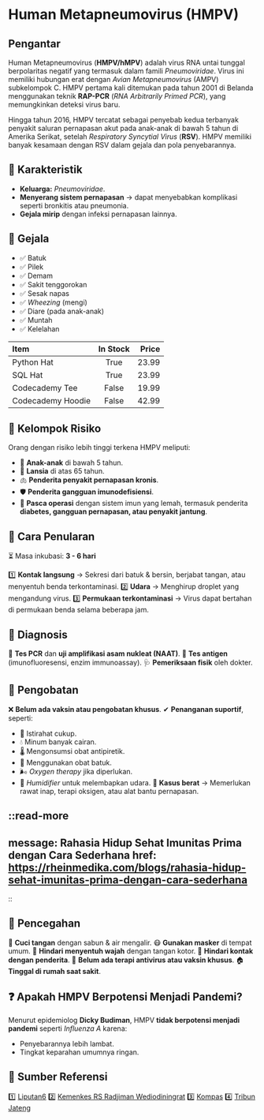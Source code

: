 # Human Metapneumovirus (HMPV)

## Pengantar

Human Metapneumovirus (**HMPV/hMPV**) adalah virus RNA untai tunggal berpolaritas negatif yang termasuk dalam famili *Pneumoviridae*. Virus ini memiliki hubungan erat dengan *Avian Metapneumovirus* (AMPV) subkelompok C. HMPV pertama kali ditemukan pada tahun 2001 di Belanda menggunakan teknik **RAP-PCR** (*RNA Arbitrarily Primed PCR*), yang memungkinkan deteksi virus baru.

Hingga tahun 2016, HMPV tercatat sebagai penyebab kedua terbanyak penyakit saluran pernapasan akut pada anak-anak di bawah 5 tahun di Amerika Serikat, setelah *Respiratory Syncytial Virus* (**RSV**). HMPV memiliki banyak kesamaan dengan RSV dalam gejala dan pola penyebarannya.

## 🦠 Karakteristik
- **Keluarga:** *Pneumoviridae*.
- **Menyerang sistem pernapasan** → dapat menyebabkan komplikasi seperti bronkitis atau pneumonia.
- **Gejala mirip** dengan infeksi pernapasan lainnya.

## 🤧 Gejala
- ✅ Batuk
- ✅ Pilek
- ✅ Demam
- ✅ Sakit tenggorokan
- ✅ Sesak napas
- ✅ *Wheezing* (mengi)
- ✅ Diare (pada anak-anak)
- ✅ Muntah
- ✅ Kelelahan


| Item              | In Stock | Price |
| :---------------- | :------: | ----: |
| Python Hat        |   True   | 23.99 |
| SQL Hat           |   True   | 23.99 |
| Codecademy Tee    |  False   | 19.99 |
| Codecademy Hoodie |  False   | 42.99 |

## 🎯 Kelompok Risiko
Orang dengan risiko lebih tinggi terkena HMPV meliputi:

- 🧒 **Anak-anak** di bawah 5 tahun.
- 👴 **Lansia** di atas 65 tahun.
- 🫁 **Penderita penyakit pernapasan kronis**.
- 🛡️ **Penderita gangguan imunodefisiensi**.
- 💉 **Pasca operasi** dengan sistem imun yang lemah, termasuk penderita **diabetes, gangguan pernapasan, atau penyakit jantung**.

## 🚨 Cara Penularan
⏳ Masa inkubasi: **3 - 6 hari**

1️⃣ **Kontak langsung** → Sekresi dari batuk & bersin, berjabat tangan, atau menyentuh benda terkontaminasi.
2️⃣ **Udara** → Menghirup droplet yang mengandung virus.
3️⃣ **Permukaan terkontaminasi** → Virus dapat bertahan di permukaan benda selama beberapa jam.


## 🏥 Diagnosis
🔬 **Tes PCR** dan **uji amplifikasi asam nukleat (NAAT)**.
🧪 **Tes antigen** (imunofluoresensi, enzim immunoassay).
🩺 **Pemeriksaan fisik** oleh dokter.

## 💊 Pengobatan
❌ **Belum ada vaksin atau pengobatan khusus**.
✔ **Penanganan suportif**, seperti:
- 🛌 Istirahat cukup.
- 💧 Minum banyak cairan.
- 🌡 Mengonsumsi obat antipiretik.
- 🤧 Menggunakan obat batuk.
- 🌬 *Oxygen therapy* jika diperlukan.
- 💨 *Humidifier* untuk melembapkan udara.
📍 **Kasus berat** → Memerlukan rawat inap, terapi oksigen, atau alat bantu pernapasan.

::read-more
---
message: Rahasia Hidup Sehat Imunitas Prima dengan Cara Sederhana
href: https://rheinmedika.com/blogs/rahasia-hidup-sehat-imunitas-prima-dengan-cara-sederhana
---
::

## 🛑 Pencegahan
🧼 **Cuci tangan** dengan sabun & air mengalir.
😷 **Gunakan masker** di tempat umum.
🚫 **Hindari menyentuh wajah** dengan tangan kotor.
👥 **Hindari kontak dengan penderita**.
🔬 **Belum ada terapi antivirus atau vaksin khusus**.
🏠 **Tinggal di rumah saat sakit**.

## ❓ Apakah HMPV Berpotensi Menjadi Pandemi?
Menurut epidemiolog **Dicky Budiman**, HMPV **tidak berpotensi menjadi pandemi** seperti *Influenza A* karena:

- Penyebarannya lebih lambat.
- Tingkat keparahan umumnya ringan.

## 📌 Sumber Referensi
1️⃣ [Liputan6](https://www.liputan6.com/health/read/5864034/kasus-hmpv-merebak-di-china-kemenkes-ri-ingatkan-langkah-pencegahan)
2️⃣ [Kemenkes RS Radjiman Wediodiningrat](https://www.suara.com/news/2025/01/05/211223/menyebar-di-china-kemenkes-pastikan-belum-ada-infeksi-hmpv-di-indonesia-masyarakat-tetap-harus-jaga-kesehatan)
3️⃣ [Kompas](https://www.kompas.com/tren/read/2025/01/09/131500265/ramai-dibicarakan-apa-saja-yang-perlu-anda-ketahui-tentang-hmpv-)
4️⃣ [Tribun Jateng](https://jateng.tribunnews.com/2025/01/09/infografis-menkes-hmpv-tidak-menyebabkan-kematian)
